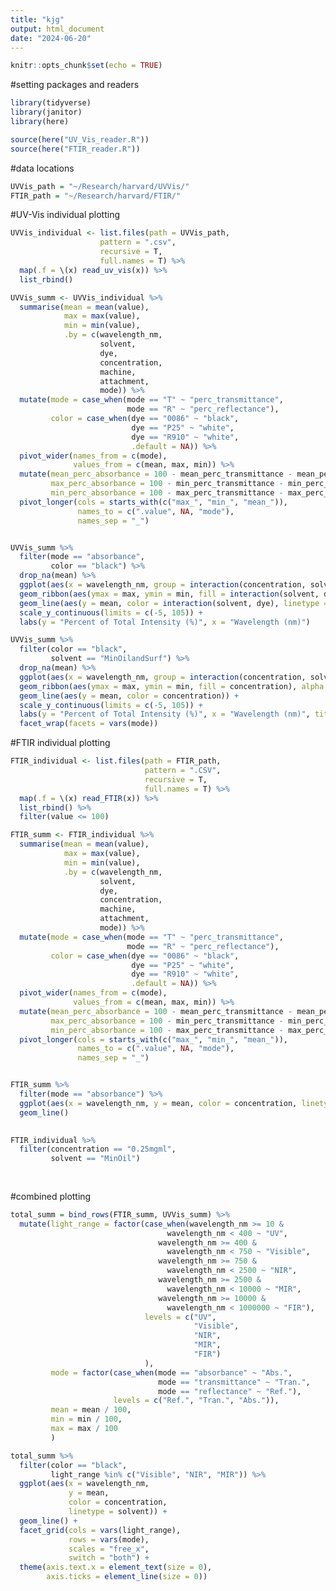 ```yaml
---
title: "kjg"
output: html_document
date: "2024-06-20"
---
```


```r
knitr::opts_chunk$set(echo = TRUE)
```

#setting packages and readers
```r
library(tidyverse)
library(janitor)
library(here)

source(here("UV_Vis_reader.R"))
source(here("FTIR_reader.R"))
```

#data locations
```r
UVVis_path = "~/Research/harvard/UVVis/"
FTIR_path = "~/Research/harvard/FTIR/"
```

#UV-Vis individual plotting
```R

UVVis_individual <- list.files(path = UVVis_path, 
                    pattern = ".csv", 
                    recursive = T, 
                    full.names = T) %>% 
  map(.f = \(x) read_uv_vis(x)) %>% 
  list_rbind()

UVVis_summ <- UVVis_individual %>% 
  summarise(mean = mean(value), 
            max = max(value), 
            min = min(value), 
            .by = c(wavelength_nm, 
                    solvent, 
                    dye, 
                    concentration, 
                    machine, 
                    attachment, 
                    mode)) %>% 
  mutate(mode = case_when(mode == "T" ~ "perc_transmittance", 
                          mode == "R" ~ "perc_reflectance"), 
         color = case_when(dye == "0086" ~ "black", 
                           dye == "P25" ~ "white", 
                           dye == "R910" ~ "white", 
                           .default = NA)) %>% 
  pivot_wider(names_from = c(mode), 
              values_from = c(mean, max, min)) %>% 
  mutate(mean_perc_absorbance = 100 - mean_perc_transmittance - mean_perc_reflectance, 
         max_perc_absorbance = 100 - min_perc_transmittance - min_perc_reflectance,
         min_perc_absorbance = 100 - max_perc_transmittance - max_perc_reflectance) %>% 
  pivot_longer(cols = starts_with(c("max_", "min_", "mean_")),
               names_to = c(".value", NA, "mode"), 
               names_sep = "_")


UVVis_summ %>% 
  filter(mode == "absorbance", 
         color == "black") %>% 
  drop_na(mean) %>% 
  ggplot(aes(x = wavelength_nm, group = interaction(concentration, solvent, dye))) + 
  geom_ribbon(aes(ymax = max, ymin = min, fill = interaction(solvent, dye)), alpha = 0.5) +
  geom_line(aes(y = mean, color = interaction(solvent, dye), linetype = concentration)) +
  scale_y_continuous(limits = c(-5, 105)) + 
  labs(y = "Percent of Total Intensity (%)", x = "Wavelength (nm)")

UVVis_summ %>% 
  filter(color == "black", 
         solvent == "MinOilandSurf") %>% 
  drop_na(mean) %>% 
  ggplot(aes(x = wavelength_nm, group = interaction(concentration, solvent, dye))) + 
  geom_ribbon(aes(ymax = max, ymin = min, fill = concentration), alpha = 0.5) + 
  geom_line(aes(y = mean, color = concentration)) + 
  scale_y_continuous(limits = c(-5, 105)) + 
  labs(y = "Percent of Total Intensity (%)", x = "Wavelength (nm)", title = "0086 in Mineral Oil with Surfactant") + 
  facet_wrap(facets = vars(mode))
```

#FTIR individual plotting
```r
FTIR_individual <- list.files(path = FTIR_path, 
                              pattern = ".CSV", 
                              recursive = T, 
                              full.names = T) %>% 
  map(.f = \(x) read_FTIR(x)) %>% 
  list_rbind() %>% 
  filter(value <= 100)

FTIR_summ <- FTIR_individual %>% 
  summarise(mean = mean(value), 
            max = max(value), 
            min = min(value), 
            .by = c(wavelength_nm, 
                    solvent, 
                    dye, 
                    concentration, 
                    machine, 
                    attachment, 
                    mode)) %>% 
  mutate(mode = case_when(mode == "T" ~ "perc_transmittance", 
                          mode == "R" ~ "perc_reflectance"), 
         color = case_when(dye == "0086" ~ "black", 
                           dye == "P25" ~ "white", 
                           dye == "R910" ~ "white", 
                           .default = NA)) %>% 
  pivot_wider(names_from = c(mode), 
              values_from = c(mean, max, min)) %>% 
  mutate(mean_perc_absorbance = 100 - mean_perc_transmittance - mean_perc_reflectance, 
         max_perc_absorbance = 100 - min_perc_transmittance - min_perc_reflectance,
         min_perc_absorbance = 100 - max_perc_transmittance - max_perc_reflectance) %>% 
  pivot_longer(cols = starts_with(c("max_", "min_", "mean_")),
               names_to = c(".value", NA, "mode"), 
               names_sep = "_")


FTIR_summ %>%
  filter(mode == "absorbance") %>% 
  ggplot(aes(x = wavelength_nm, y = mean, color = concentration, linetype = solvent)) + 
  geom_line()
  

FTIR_individual %>% 
  filter(concentration == "0.25mgml", 
         solvent == "MinOil")
  
  

```


#combined plotting
```r
total_summ = bind_rows(FTIR_summ, UVVis_summ) %>% 
  mutate(light_range = factor(case_when(wavelength_nm >= 10 & 
                                   wavelength_nm < 400 ~ "UV", 
                                 wavelength_nm >= 400 & 
                                   wavelength_nm < 750 ~ "Visible",
                                 wavelength_nm >= 750 & 
                                   wavelength_nm < 2500 ~ "NIR", 
                                 wavelength_nm >= 2500 & 
                                   wavelength_nm < 10000 ~ "MIR", 
                                 wavelength_nm >= 10000 & 
                                   wavelength_nm < 1000000 ~ "FIR"), 
                              levels = c("UV", 
                                         "Visible", 
                                         "NIR", 
                                         "MIR", 
                                         "FIR")
                              ),
         mode = factor(case_when(mode == "absorbance" ~ "Abs.", 
                                 mode == "transmittance" ~ "Tran.", 
                                 mode == "reflectance" ~ "Ref."), 
                       levels = c("Ref.", "Tran.", "Abs.")), 
         mean = mean / 100, 
         min = min / 100, 
         max = max / 100
         )

total_summ %>% 
  filter(color == "black", 
         light_range %in% c("Visible", "NIR", "MIR")) %>% 
  ggplot(aes(x = wavelength_nm, 
             y = mean, 
             color = concentration, 
             linetype = solvent)) + 
  geom_line() + 
  facet_grid(cols = vars(light_range), 
             rows = vars(mode), 
             scales = "free_x", 
             switch = "both") + 
  theme(axis.text.x = element_text(size = 0), 
        axis.ticks = element_line(size = 0))
  
```